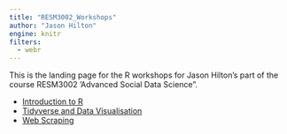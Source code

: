 ```yaml
---
title: "RESM3002_Workshops"
author: "Jason Hilton"
engine: knitr
filters:
  - webr
---
```


This is the landing page for the R workshops for Jason Hilton's part of the course RESM3002 'Advanced Social Data Science".


- [Introduction to R](Introduction-to-R.html)
- [Tidyverse and Data Visualisation](Tidyverse-and-visualisation.html)
- [Web Scraping](Web-scraping.html)


